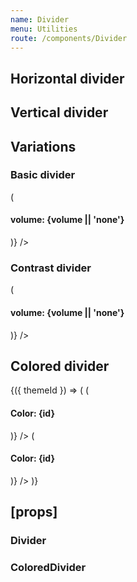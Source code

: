 ```yaml
---
name: Divider
menu: Utilities
route: /components/Divider
---
```



<PageTitle title="Divider" src="components/Divider" />

## Horizontal divider

<Playground>
  <ThemeWrapper>
    <Divider />
  </ThemeWrapper>
</Playground>

## Vertical divider

<Playground>
  <ThemeWrapper>
    <div style={{height: '60px'}}>
      <Divider orientation="vertical" />
    </div>
  </ThemeWrapper>
</Playground>

## Variations

### Basic divider

<Playground>
  <ThemeWrapper>
    <Looper list={[undefined, 'quiet', 'quieter', 'quietest']} render={volume => (
      <div key={volume || 'none'} style={{marginBottom: '12px'}}>
        <h4>volume: {volume || 'none'}</h4>
        <Divider variant="primary" volume={volume} />
      </div>
    )} />
  </ThemeWrapper>
</Playground>

### Contrast divider

<Playground>
  <ThemeWrapper contrast>
    <Looper list={[undefined, 'quiet', 'quieter', 'quietest']} render={volume => (
      <div key={volume || 'none'} style={{marginBottom: '12px'}}>
        <h4>volume: {volume || 'none'}</h4>
        <Divider contrast volume={volume} />
      </div>
    )} />
  </ThemeWrapper>
</Playground>

## Colored divider

<Playground>
  <ThemeWrapper withThemeId>
    {({ themeId }) => (
      <React.Fragment>
        <ColorLooper themeId={themeId} group="primary" render={({ id }) => (
          <div key={id} style={{marginBottom: '12px'}}>
            <h4>Color: {id}</h4>
            <ColoredDivider key={id} themeId={themeId} colorId={id} />
          </div>
        )} />
        <ColorLooper themeId={themeId} group="neutral" render={({ id }) => (
          <div key={id} style={{marginBottom: '12px'}}>
            <h4>Color: {id}</h4>
            <ColoredDivider key={id} themeId={themeId} colorId={id} />
          </div>
        )} />
      </React.Fragment>
    )}
  </ThemeWrapper>
</Playground>

## \[props\]

### Divider

<Props of={Divider} />

### ColoredDivider

<Props of={ColoredDivider} />

